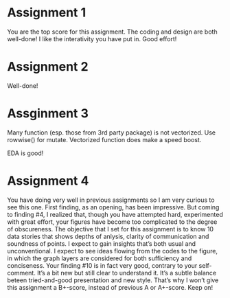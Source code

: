 # Assignment 1
  You are the top score for this assignment. The coding and design are both well-done! I like the interativity you have put in. Good effort!
  
# Assignment 2
Well-done!

# Assginment 3
Many function (esp. those from 3rd party package) is not vectorized. Use rowwise() for mutate.
Vectorized function does make a speed boost.

EDA is good!

# Assignment 4
You have doing very well in previous assignments so I am very curious to see this one.
First finding, as an opening, has been impressive. But coming to finding #4, I realized that, though you have attempted hard, experimented with great effort, your figures have become too complicated to the degree of obscureness.
The objective that I set for this assignment is to know 10 data stories that shows depths of anlysis, clarity of communication and soundness of points. I expect to gain insights that's both usual and unconventional. I expect to see ideas flowing from the codes to the figure, in which the graph layers are considered for both sufficiency and conciseness.
Your finding #10 is in fact very good, contrary to your self-comment. It's a bit new but still clear to understand it. It's a subtle balance beteen tried-and-good presentation and new style.
That's why I won't give this assignment a B+-score, instead of previous A or A+-score.
Keep on!


